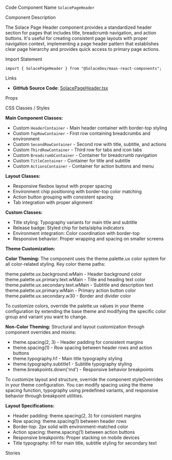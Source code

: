 
<Meta of={SolacePageHeaderStories} />

<Title>Page Header</Title>

<Description of={SolacePageHeaderStories} />

<Subtitle>Code Component Name</Subtitle>
`SolacePageHeader`

<Subtitle>Component Description</Subtitle>

The Solace Page Header component provides a standardized header section for pages that includes title, breadcrumb navigation, and action buttons. It's useful for creating consistent page layouts with proper navigation context, implementing a page header pattern that establishes clear page hierarchy and provides quick access to primary page actions.

<Subtitle>Import Statement</Subtitle>

```tsx
import { SolacePageHeader } from "@SolaceDev/maas-react-components";
```

<Subtitle>Links</Subtitle>

- **GitHub Source Code**: [SolacePageHeader.tsx](https://github.com/SolaceDev/maas-react-components/blob/main/src/components/layout/SolacePageHeader.tsx)

<Subtitle>Props</Subtitle>

<ArgTypes of={SolacePageHeaderStories} />

<Subtitle>CSS Classes / Styles</Subtitle>

**Main Component Classes:**

- Custom `HeaderContainer` - Main header container with border-top styling
- Custom `TopRowContainer` - First row containing breadcrumbs and environment
- Custom `SecondRowContainer` - Second row with title, subtitle, and actions
- Custom `ThirdRowContainer` - Third row for tabs and icon tabs
- Custom `BreadcrumbContainer` - Container for breadcrumb navigation
- Custom `TitleContainer` - Container for title and subtitle
- Custom `ActionsContainer` - Container for action buttons and menu

**Layout Classes:**

- Responsive flexbox layout with proper spacing
- Environment chip positioning with border-top color matching
- Action button grouping with consistent spacing
- Tab integration with proper alignment

**Custom Classes:**

- Title styling: Typography variants for main title and subtitle
- Release badge: Styled chip for beta/alpha indicators
- Environment integration: Color coordination with border-top
- Responsive behavior: Proper wrapping and spacing on smaller screens

**Theme Customization:**

**Color Theming:**
The component uses the theme.palette.ux color system for all color-related styling. Key color theme paths:

<div style={{ display: "flex", alignItems: "center", margin: "8px 0" }}>
	<div
		style={{
			width: "16px",
			height: "16px",
			backgroundColor: "#FFFFFF",
			border: "1px solid rgba(0,0,0,0.2)",
			borderRadius: "3px",
			marginRight: "8px"
		}}
	></div>
	<span>theme.palette.ux.background.wMain - Header background color</span>
</div>
<div style={{ display: "flex", alignItems: "center", margin: "8px 0" }}>
	<div
		style={{
			width: "16px",
			height: "16px",
			backgroundColor: "#333333",
			border: "1px solid rgba(0,0,0,0.2)",
			borderRadius: "3px",
			marginRight: "8px"
		}}
	></div>
	<span>theme.palette.ux.primary.text.wMain - Title and heading text color</span>
</div>
<div style={{ display: "flex", alignItems: "center", margin: "8px 0" }}>
	<div
		style={{
			width: "16px",
			height: "16px",
			backgroundColor: "#666666",
			border: "1px solid rgba(0,0,0,0.2)",
			borderRadius: "3px",
			marginRight: "8px"
		}}
	></div>
	<span>theme.palette.ux.secondary.text.wMain - Subtitle and description text</span>
</div>
<div style={{ display: "flex", alignItems: "center", margin: "8px 0" }}>
	<div
		style={{
			width: "16px",
			height: "16px",
			backgroundColor: "#0066CC",
			border: "1px solid rgba(0,0,0,0.2)",
			borderRadius: "3px",
			marginRight: "8px"
		}}
	></div>
	<span>theme.palette.ux.primary.wMain - Primary action button color</span>
</div>
<div style={{ display: "flex", alignItems: "center", margin: "8px 0" }}>
	<div
		style={{
			width: "16px",
			height: "16px",
			backgroundColor: "#E0E0E0",
			border: "1px solid rgba(0,0,0,0.2)",
			borderRadius: "3px",
			marginRight: "8px"
		}}
	></div>
	<span>theme.palette.ux.secondary.w30 - Border and divider color</span>
</div>

To customize colors, override the palette.ux values in your theme configuration by extending the base theme and modifying the specific color group and variant you want to change.

**Non-Color Theming:**
Structural and layout customization through component overrides and mixins:

- theme.spacing(2, 3) - Header padding for consistent margins
- theme.spacing(1) - Row spacing between header rows and action buttons
- theme.typography.h1 - Main title typography styling
- theme.typography.subtitle1 - Subtitle typography styling
- theme.breakpoints.down('md') - Responsive behavior breakpoints

To customize layout and structure, override the component styleOverrides in your theme configuration. You can modify spacing using the theme spacing function, typography using predefined variants, and responsive behavior through breakpoint utilities.

**Layout Specifications:**

- Header padding: theme.spacing(2, 3) for consistent margins
- Row spacing: theme.spacing(1) between header rows
- Border-top: 2px solid with environment-matched color
- Action spacing: theme.spacing(1) between action buttons
- Responsive breakpoints: Proper stacking on mobile devices
- Title typography: H1 for main title, subtitle styling for secondary text

<Subtitle>Stories</Subtitle>

<CustomStories />
